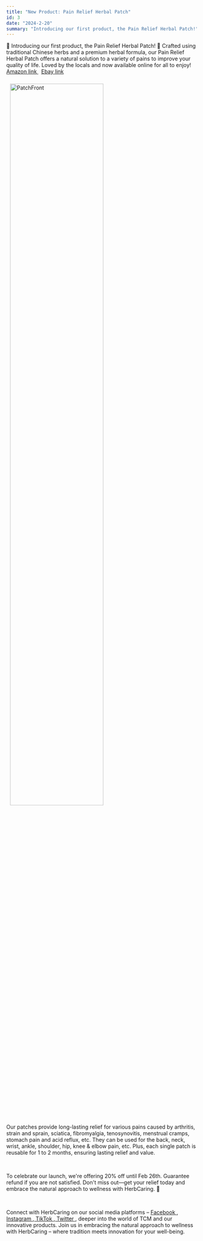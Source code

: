 ```yaml
---
title: "New Product: Pain Relief Herbal Patch"
id: 3
date: "2024-2-20"
summary: "Introducing our first product, the Pain Relief Herbal Patch!"
---
```


<p>
  🌿 Introducing our first product, the Pain Relief Herbal Patch! 🌟 Crafted
  using traditional Chinese herbs and a premium herbal formula, our Pain Relief
  Herbal Patch offers a natural solution to a variety of pains to improve your
  quality of life. Loved by the locals and now available online for all to
  enjoy!
  <a href="https://www.ebay.com/itm/404810138996" target="_blank">
    <u> Amazon link</u>
  </a>
  &nbsp;
  <a href="https://www.ebay.com/itm/404810138996" target="_blank">
    <u> Ebay link </u>
  </a>
</p>
<img
  src="../images/PatchShowEdit.png"
  style="width: 500px;margin: auto;width: 70%;padding: 10px;"
  alt="PatchFront"
/>

<p>
  Our patches provide long-lasting relief for various pains caused by arthritis,
  strain and sprain, sciatica, fibromyalgia, tenosynovitis, menstrual cramps,
  stomach pain and acid reflux, etc. They can be used for the back, neck, wrist,
  ankle, shoulder, hip, knee & elbow pain, etc. Plus, each single patch is
  reusable for 1 to 2 months, ensuring lasting relief and value.
</p>
<br />
<p>
  To celebrate our launch, we're offering 20% off until Feb 26th. Guarantee
  refund if you are not satisfied. Don't miss out—get your relief today and
  embrace the natural approach to wellness with HerbCaring. 🌱
</p>
<br />
<p>
  Connect with HerbCaring on our social media platforms –
  <a href="https://www.facebook.com/herbcaring" target="_blank">
    <u>Facebook</u>
  </a>
  ,<a href="https://www.instagram.com/herbcaring/" target="_blank">
    <u>Instagram</u>
  </a>,<a href="https://www.tiktok.com/@herbcaring" target="_blank">
    <u>TikTok</u>
  </a>,<a href="https://twitter.com/HerbCaring" target="_blank">
    <u>Twitter</u>
  </a>, deeper into the world of TCM and our innovative products. Join us in embracing
  the natural approach to wellness with HerbCaring – where tradition meets innovation
  for your well-being.
</p>

